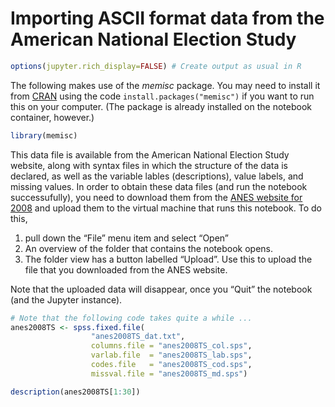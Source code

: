 # Importing ASCII format data from the American National Election Study

```r
options(jupyter.rich_display=FALSE) # Create output as usual in R
```

The following makes use of the *memisc* package. You may need to install it
from [CRAN](https://cran.r-project.org/package=memisc) using the code
`install.packages("memisc")` if you want to run this on your computer. (The package is already installed on
the notebook container, however.)

```r
library(memisc)
```

This data file is available from the American National Election Study website,
along with syntax files in which the structure of the data is declared,
as well as the variable lables (descriptions), value labels, and missing values. In order to 
obtain these data files (and run the notebook successufully), you need to download them from 
the [ANES website for 2008](https://electionstudies.org/data-center/2008-time-series-study/) and upload them to the virtual
machine that runs this notebook. To do this, 

1. pull down the "File" menu item and select "Open"
2. An overview of the folder that contains the notebook opens. 
3. The folder view has a button labelled "Upload". Use this to upload the file that you downloaded from the ANES website.

Note that the uploaded data will disappear, once you "Quit" the notebook (and the Jupyter instance).

```r
# Note that the following code takes quite a while ...
anes2008TS <- spss.fixed.file(
                  "anes2008TS_dat.txt",
                  columns.file = "anes2008TS_col.sps",
                  varlab.file  = "anes2008TS_lab.sps",
                  codes.file   = "anes2008TS_cod.sps",
                  missval.file = "anes2008TS_md.sps")
```

```r
description(anes2008TS[1:30])
```

```r

```
